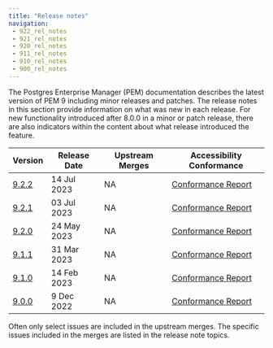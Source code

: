 ```yaml
---
title: "Release notes"
navigation:
 - 922_rel_notes
 - 921_rel_notes
 - 920_rel_notes
 - 911_rel_notes
 - 910_rel_notes
 - 900_rel_notes
---
```


The Postgres Enterprise Manager (PEM) documentation describes the latest version of PEM 9 including minor releases and patches. The release notes in this section provide information on what was new in each release. For new functionality introduced after 8.0.0 in a minor or patch release, there are also indicators within the content about what release introduced the feature.

| Version                   | Release Date | Upstream Merges                                                           | Accessibility Conformance                                                                           |
| ------------------------- | ------------ | --------------------------------------------------------------------------| --------------------------------------------------------------------------------------------------- |
| [9.2.2](922_rel_notes)    | 14 Jul 2023  |  NA                                                                       | [Conformance Report](https://www.enterprisedb.com/accessibility)                                    |
| [9.2.1](921_rel_notes)    | 03 Jul 2023  |  NA                                                                       | [Conformance Report](https://www.enterprisedb.com/accessibility)                                    |
| [9.2.0](920_rel_notes)    | 24 May 2023  |  NA                                                                       | [Conformance Report](https://www.enterprisedb.com/accessibility)                                    |
| [9.1.1](911_rel_notes)    | 31 Mar 2023  |  NA                                                                       | [Conformance Report](https://www.enterprisedb.com/accessibility)                                    |
| [9.1.0](910_rel_notes)    | 14 Feb 2023  |  NA                                                                       | [Conformance Report](https://www.enterprisedb.com/accessibility)                                    |
| [9.0.0](900_rel_notes)    | 9 Dec 2022   |  NA                                                                       | [Conformance Report](https://www.enterprisedb.com/accessibility)                                    |

Often only select issues are included in the upstream merges. The specific issues included in the merges are listed in the release note topics.


